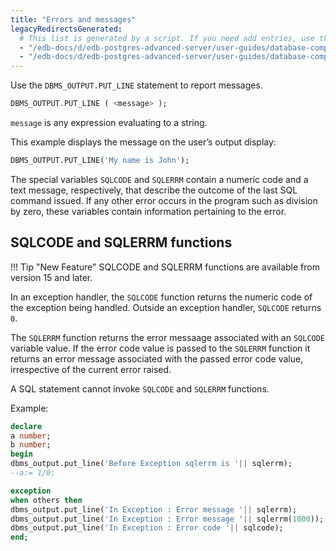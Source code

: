 ```yaml
---
title: "Errors and messages"
legacyRedirectsGenerated:
  # This list is generated by a script. If you need add entries, use the `legacyRedirects` key.
  - "/edb-docs/d/edb-postgres-advanced-server/user-guides/database-compatibility-for-oracle-developers-guide/9.6/Database_Compatibility_for_Oracle_Developers_Guide_v9.6.1.081.html"
  - "/edb-docs/d/edb-postgres-advanced-server/user-guides/database-compatibility-for-oracle-developers-guide/9.5/Database_Compatibility_for_Oracle_Developers_Guide.1.175.html"
---
```


<div id="errors_and_messages" class="registered_link"></div>

Use the `DBMS_OUTPUT.PUT_LINE` statement to report messages.

```sql
DBMS_OUTPUT.PUT_LINE ( <message> );
```

`message` is any expression evaluating to a string.

This example displays the message on the user’s output display:

```sql
DBMS_OUTPUT.PUT_LINE('My name is John');
```

The special variables `SQLCODE` and `SQLERRM` contain a numeric code and a text message, respectively, that describe the outcome of the last SQL command issued. If any other error occurs in the program such as division by zero, these variables contain information pertaining to the error.


## SQLCODE and SQLERRM functions

!!! Tip "New Feature"
    SQLCODE and SQLERRM functions are available from version 15 and later.

In an exception handler, the `SQLCODE` function returns the numeric code of the exception being handled. Outside an exception handler, `SQLCODE` returns `0`.

The `SQLERRM` function returns the error messaage associated with an `SQLCODE` variable value. If the error code value is passed to the `SQLERRM` function it returns an error message associated with the passed error code value, irrespective of the current error raised.

A SQL statement cannot invoke `SQLCODE` and `SQLERRM` functions.

Example:

```sql
declare
a number;
b number;
begin
dbms_output.put_line('Before Exception sqlerrm is '|| sqlerrm);
--a:= 1/0;

exception
when others then
dbms_output.put_line('In Exception : Error message '|| sqlerrm);
dbms_output.put_line('In Exception : Error message '|| sqlerrm(1000));
dbms_output.put_line('In Exception : Error code '|| sqlcode);
end;
```